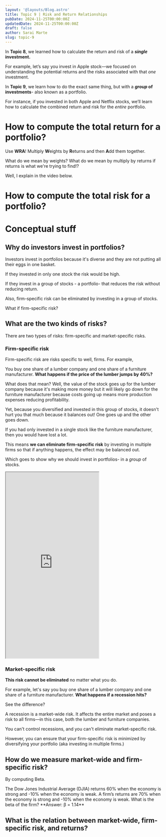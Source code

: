 ```yaml
---
layout: '@layouts/Blog.astro'
title: Topic 9 | Risk and Return Relationships
pubDate: 2024-11-25T00:00:00Z 
updatedDate: 2024-11-25T00:00:00Z 
draft: false
author: Sarai Marte
slug: topic-9
---
```



In **Topic 8**, we learned how to calculate the return and risk of a ***single* investment.**

For example, let’s say you invest in Apple stock—we focused on understanding the potential returns and the risks associated with that *one* investment.

In **Topic 9**, we learn how to do the exact same thing, but with a ***group* of investments**- also known as a portfolio.

For instance, if you invested in both Apple and Netflix stocks, we’ll learn how to calculate the combined return and risk for the *entire* portfolio.

# How to compute the total return for a portfolio?

Use **WRA**! Multiply **W**eights by **R**eturns and then **A**dd them together. 

What do we mean by weights? What do we mean by multiply by returns if returns is what we're trying to find!?

Well, I explain in the video below.

# How to compute the total risk for a portfolio?


# Conceptual stuff

## Why do investors invest in portfolios?

Investors invest in portfolios because it's diverse and they are not putting all their eggs in one basket.

If they invested in only one stock the risk would be high.

If they invest in a group of stocks - a portfolio- that reduces the risk without reducing return. 

Also, firm-specific risk can be eliminated by investing in a group of stocks. 

What if firm-specific risk?

## What are the two kinds of risks?

There are two types of risks: firm-specific and market-specific risks. 

### Firm-specific risk

Firm-specific risk are risks specific to well, firms. For example,

You buy one share of a lumber company and one share of a furniture manufacturer. **What happens if the price of the lumber jumps by 40%?**

What does that mean? Well, the value of the stock goes up for the lumber company because it's making more money but it will likely go down for the furniture manufacturer because costs going up means more production expenses reducing profitability. 

Yet, because you diversified and invested in this group of stocks, it doesn't hurt you that much because it balances out! One goes up and the other goes down. 

If you had only invested in a single stock like the furniture manufacturer, then you would have lost a lot. 

This means **we can eliminate firm-specific risk** by investing in multiple firms so that if anything happens, the effect may be balanced out. 

Which goes to show why we should invest in portfolios- in a *group* of stocks.

<iframe style = "height:600px;" src="https://kzmkshtdgags2sgv3hip.lite.vusercontent.net/" title="Stock Balance Visualization"></iframe>

### Market-specific risk 

**This risk cannot be eliminated** no matter what you do.

For example, let's say you buy one share of a lumber company and one share of a furniture manufacturer. **What happens if a recession hits?**

See the difference?

A recession is a market-wide risk. It affects the entire market and poses a risk to all firms—in this case, both the lumber and furniture companies.

You can't control recessions, and you can't eliminate market-specific risk.

However, you can ensure that your firm-specific risk is minimized by diversifying your portfolio (aka investing in multiple firms.)

## How do we measure market-wide and firm-specific risk?

By computing Beta. 

<Problem n = "1">
The Dow Jones Industrial Average (DJIA) returns 60% when the economy is strong and -10% when the economy is weak. A firm’s returns are 70% when the economy is strong and -10% when the economy is weak. What is the beta of the firm?
</Problem>

<Solution>
**Answer: β = 1.14**
</Solution>

## What is the relation between market-wide, firm-specific risk, and returns?

